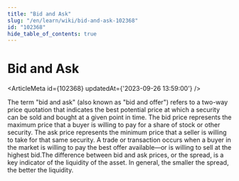 ```yaml
---
title: "Bid and Ask"
slug: "/en/learn/wiki/bid-and-ask-102368"
id: "102368"
hide_table_of_contents: true
---
```



# Bid and Ask

<ArticleMeta id={102368} updatedAt={'2023-09-26 13:59:00'} />
<div className='border-solid border-b border-t-0 my-4 border-[var(--ifm-color-gray-300)]' />

The term "bid and ask" (also known as "bid and offer") refers to a two-way price quotation that indicates the best potential price at which a security can be sold and bought at a given point in time. The bid price represents the maximum price that a buyer is willing to pay for a share of stock or other security. The ask price represents the minimum price that a seller is willing to take for that same security. A trade or transaction occurs when a buyer in the market is willing to pay the best offer available—or is willing to sell at the highest bid.The difference between bid and ask prices, or the spread, is a key indicator of the liquidity of the asset. In general, the smaller the spread, the better the liquidity.

